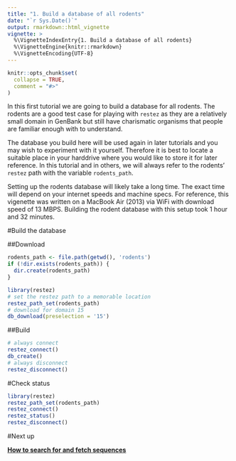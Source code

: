 ```yaml
---
title: "1. Build a database of all rodents"
date: "`r Sys.Date()`"
output: rmarkdown::html_vignette
vignette: >
  %\VignetteIndexEntry{1. Build a database of all rodents}
  %\VignetteEngine{knitr::rmarkdown}
  %\VignetteEncoding{UTF-8}
---
```


```r
knitr::opts_chunk$set(
  collapse = TRUE,
  comment = "#>"
)
```

In this first tutorial we are going to build a database for all rodents. The rodents are a good test case for playing with `restez` as they are a relatively small domain in GenBank but still have charismatic organisms that people are familiar enough with to understand.

The database you build here will be used again in later tutorials and you may wish to experiment with it yourself. Therefore it is best to locate a suitable place in your harddrive where you would like to store it for later reference. In this tutorial and in others, we will always refer to the rodents' `restez` path with the variable `rodents_path`.

Setting up the rodents database will likely take a long time. The exact time will depend on your internet speeds and machine specs. For reference, this vigenette was written on a MacBook Air (2013) via WiFi with download speed of 13 MBPS. Building the rodent database with this setup took 1 hour and 32 minutes.

#Build the database

##Download
```r
rodents_path <- file.path(getwd(), 'rodents')
if (!dir.exists(rodents_path)) {
  dir.create(rodents_path)
}
```
```r
library(restez)
# set the restez path to a memorable location
restez_path_set(rodents_path)
# download for domain 15
db_download(preselection = '15')
```

##Build
```r
# always connect
restez_connect()
db_create()
# always disconnect
restez_disconnect()
```

#Check status
```r
library(restez)
restez_path_set(rodents_path)
restez_connect()
restez_status()
restez_disconnect()
```

#Next up

**[How to search for and fetch sequences](https://antonellilab.github.io/restez/articles/search_and_fetch.html)**